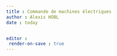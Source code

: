 ```yaml
---
title : Commande de machines électriques
author : Alexis HOBL
date : today


editor : 
 render-on-save : true
---
```


